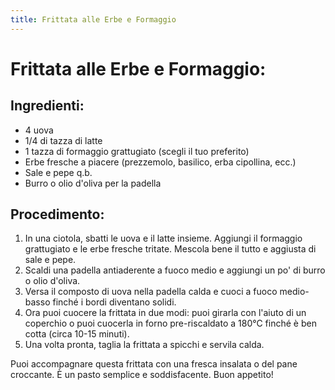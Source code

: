 ```yaml
---
title: Frittata alle Erbe e Formaggio
---
```


# Frittata alle Erbe e Formaggio:

## Ingredienti:

- 4 uova
- 1/4 di tazza di latte
- 1 tazza di formaggio grattugiato (scegli il tuo preferito)
- Erbe fresche a piacere (prezzemolo, basilico, erba cipollina, ecc.)
- Sale e pepe q.b.
- Burro o olio d'oliva per la padella

## Procedimento:

1. In una ciotola, sbatti le uova e il latte insieme. Aggiungi il formaggio grattugiato e le erbe fresche tritate. Mescola bene il tutto e aggiusta di sale e pepe.
2. Scaldi una padella antiaderente a fuoco medio e aggiungi un po' di burro o olio d'oliva.
3. Versa il composto di uova nella padella calda e cuoci a fuoco medio-basso finché i bordi diventano solidi.
4. Ora puoi cuocere la frittata in due modi: puoi girarla con l'aiuto di un coperchio o puoi cuocerla in forno pre-riscaldato a 180°C finché è ben cotta (circa 10-15 minuti).
5. Una volta pronta, taglia la frittata a spicchi e servila calda.

Puoi accompagnare questa frittata con una fresca insalata o del pane croccante. È un pasto semplice e soddisfacente. Buon appetito!